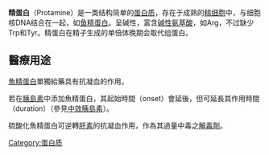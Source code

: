 {{protein
|Name=精蛋白1
|caption=
|image=
|width=
|HGNCid=9447
|Symbol=PRM1
|AltSymbols=
|EntrezGene=5619
|OMIM=182880
|RefSeq=NM_002761
|UniProt=P04553
|PDB=
|ECnumber=
|Chromosome=16
|Arm=p
|Band=13.13
|LocusSupplementaryData=
}}
{{protein
|Name=精蛋白2
|caption=
|image=
|width=
|HGNCid=9448
|Symbol=PRM2
|AltSymbols=
|EntrezGene=5620
|OMIM=182890
|RefSeq=NM_002762
|UniProt=P04554
|PDB=
|ECnumber=
|Chromosome=16
|Arm=p
|Band=13.13
|LocusSupplementaryData=
}}

'''精蛋白'''（Protamine）是一类结构简单的[[蛋白质|蛋白质]]，存在于成熟的[[精细胞|精细胞]]中，与细胞核DNA结合在一起，如[[鱼精蛋白|鱼精蛋白]]。呈碱性，富含[[碱性氨基酸|碱性氨基酸]]，如Arg，不过缺少Trp和Tyr。精蛋白在精子生成的单倍体晚期会取代组蛋白。

== 醫療用途 ==
[[魚精蛋白|魚精蛋白]]單獨給藥具有抗凝血的作用。

若在[[胰島素|胰島素]]中添加魚精蛋白，其起始時間（onset）會延後，但可延長其作用時間（duration）（參見[[中效胰島素|中效胰島素]]）。

硫酸化魚精蛋白可逆轉[[肝素|肝素]]的抗凝血作用，作為其過量中毒之[[解毒劑|解毒劑]]。

{{生物小作品}}

[[Category:蛋白质|Category:蛋白质]]